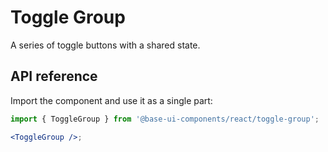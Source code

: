 # Toggle Group

<Subtitle>A series of toggle buttons with a shared state.</Subtitle>
<Meta
  name="description"
  content="A high-quality, unstyled React toggle group component that provides shared state to a series of toggle buttons."
/>

<Demo path="./demos/hero" />

## API reference

Import the component and use it as a single part:

```jsx title="Anatomy"
import { ToggleGroup } from '@base-ui-components/react/toggle-group';

<ToggleGroup />;
```

<Reference component="ToggleGroup" />
